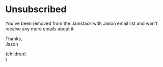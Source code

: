 # Unsubscribed

You've been removed from the Jamstack with Jason email list and won't receive any more emails about it.

Thanks,<br />
Jason


  <Layout noFooter>
    <div className="min-h-screen w-full flex items-center justify-center relative py-40 px-5">
      <div className="max-w-md relative z-10 prose">{children}</div>
      <Background />
    </div>
  </Layout>
)
